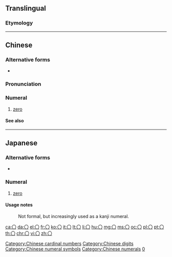 {{character info/new}}
{{also|Appendix:Variations of "o"}}
==Translingual==

===Etymology===
{{rfe|lang=mul}}

{{attention|mul}}

----

==Chinese==
{{zh-forms}}

===Alternative forms===
* {{zh-l|零}}

===Pronunciation===
{{zh-pron
|m=líng
|c=ling4
|h=pfs=làng
|mn=lêng
|w=3lin
|ma=y
|cat=num
}}

===Numeral===
{{zh-num}}

# [[zero]]

====See also====
{{Chinese-numbers}}

{{zh-cat|Beginning}}
[[Category:Chinese cardinal numbers]]
[[Category:Chinese digits]]
[[Category:Chinese numeral symbols]]
[[Category:Chinese numerals]]

----

==Japanese==

===Alternative forms===
* {{ja-l|零}}

===Numeral===
{{ja-pos|numeral|ゼロ|れい}}

# [[zero]]

====Usage notes====
: Not formal, but increasingly used as a kanji numeral.

[[Category:Japanese numeral symbols|0]]

[[ca:〇]]
[[da:〇]]
[[el:〇]]
[[fr:〇]]
[[ko:〇]]
[[it:〇]]
[[lt:〇]]
[[li:〇]]
[[hu:〇]]
[[mg:〇]]
[[ms:〇]]
[[oc:〇]]
[[pl:〇]]
[[pt:〇]]
[[th:〇]]
[[chr:〇]]
[[vi:〇]]
[[zh:〇]]